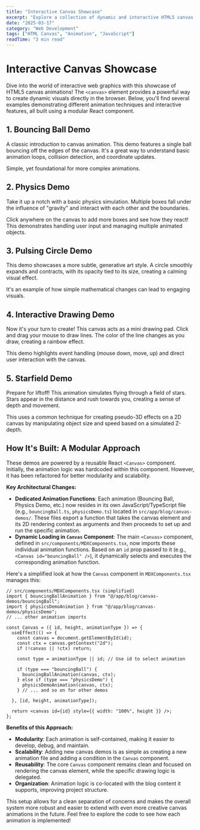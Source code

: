 ```yaml
---
title: "Interactive Canvas Showcase"
excerpt: "Explore a collection of dynamic and interactive HTML5 canvas animations, from physics simulations to generative art."
date: "2025-03-17"
category: "Web Development"
tags: ["HTML Canvas", "Animation", "JavaScript"]
readTime: "3 min read"
---
```


# Interactive Canvas Showcase

Dive into the world of interactive web graphics with this showcase of HTML5 canvas animations! The `<canvas>` element provides a powerful way to create dynamic visuals directly in the browser. Below, you'll find several examples demonstrating different animation techniques and interactive features, all built using a modular React component.

## 1. Bouncing Ball Demo

A classic introduction to canvas animation. This demo features a single ball bouncing off the edges of the canvas. It's a great way to understand basic animation loops, collision detection, and coordinate updates.

<Canvas id="bouncingBall" height="200px" />

Simple, yet foundational for more complex animations.

## 2. Physics Demo

Take it up a notch with a basic physics simulation. Multiple boxes fall under the influence of "gravity" and interact with each other and the boundaries.

<Canvas id="physicsDemo" height="300px" />

Click anywhere on the canvas to add more boxes and see how they react! This demonstrates handling user input and managing multiple animated objects.

## 3. Pulsing Circle Demo

This demo showcases a more subtle, generative art style. A circle smoothly expands and contracts, with its opacity tied to its size, creating a calming visual effect.

<Canvas id="pulsingCircle" height="150px" />

It's an example of how simple mathematical changes can lead to engaging visuals.

## 4. Interactive Drawing Demo

Now it's your turn to create! This canvas acts as a mini drawing pad. Click and drag your mouse to draw lines. The color of the line changes as you draw, creating a rainbow effect.

<Canvas id="interactiveDrawing" height="300px" />

This demo highlights event handling (mouse down, move, up) and direct user interaction with the canvas.

## 5. Starfield Demo

Prepare for liftoff! This animation simulates flying through a field of stars. Stars appear in the distance and rush towards you, creating a sense of depth and movement.

<Canvas id="starfield" height="300px" />

This uses a common technique for creating pseudo-3D effects on a 2D canvas by manipulating object size and speed based on a simulated Z-depth.

## How It's Built: A Modular Approach

These demos are powered by a reusable React `<Canvas>` component. Initially, the animation logic was hardcoded within this component. However, it has been refactored for better modularity and scalability.

**Key Architectural Changes:**

*   **Dedicated Animation Functions**: Each animation (Bouncing Ball, Physics Demo, etc.) now resides in its own JavaScript/TypeScript file (e.g., `bouncingBall.ts`, `physicsDemo.ts`) located in `src/app/blog/canvas-demos/`. These files export a function that takes the canvas element and its 2D rendering context as arguments and then proceeds to set up and run the specific animation.
*   **Dynamic Loading in `Canvas` Component**: The main `<Canvas>` component, defined in `src/components/MDXComponents.tsx`, now imports these individual animation functions. Based on an `id` prop passed to it (e.g., `<Canvas id="bouncingBall" />`), it dynamically selects and executes the corresponding animation function.

Here's a simplified look at how the `Canvas` component in `MDXComponents.tsx` manages this:

```tsx
// src/components/MDXComponents.tsx (simplified)
import { bouncingBallAnimation } from "@/app/blog/canvas-demos/bouncingBall";
import { physicsDemoAnimation } from "@/app/blog/canvas-demos/physicsDemo";
// ... other animation imports

const Canvas = ({ id, height, animationType }) => {
  useEffect(() => {
    const canvas = document.getElementById(id);
    const ctx = canvas.getContext("2d");
    if (!canvas || !ctx) return;

    const type = animationType || id; // Use id to select animation

    if (type === "bouncingBall") {
      bouncingBallAnimation(canvas, ctx);
    } else if (type === "physicsDemo") {
      physicsDemoAnimation(canvas, ctx);
    } // ... and so on for other demos
    
  }, [id, height, animationType]);

  return <canvas id={id} style={{ width: "100%", height }} />;
};
```

**Benefits of this Approach:**

*   **Modularity**: Each animation is self-contained, making it easier to develop, debug, and maintain.
*   **Scalability**: Adding new canvas demos is as simple as creating a new animation file and adding a condition in the `Canvas` component.
*   **Reusability**: The core `Canvas` component remains clean and focused on rendering the canvas element, while the specific drawing logic is delegated.
*   **Organization**: Animation logic is co-located with the blog content it supports, improving project structure.

This setup allows for a clean separation of concerns and makes the overall system more robust and easier to extend with even more creative canvas animations in the future. Feel free to explore the code to see how each animation is implemented!
